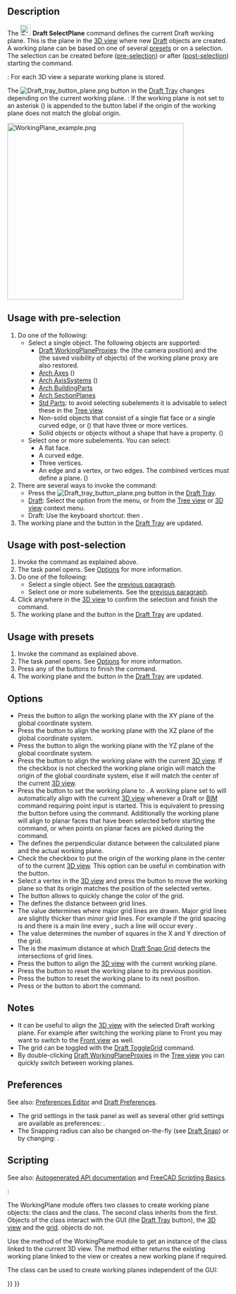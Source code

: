<languages/>

{{Docnav
|[[Draft_Shape2DView|Shape2DView]]
|[[Draft_SetStyle|SetStyle]]
|[[Draft_Workbench|Draft]]
|IconL=Draft_Shape2DView.svg
|IconR=Draft_SetStyle.svg
|IconC=Workbench_Draft.svg
}}

{{GuiCommand
|Name=Draft SelectPlane
|MenuLocation=Utilities → Select plane
|Workbenches=[[Draft_Workbench|Draft]], [[BIM_Workbench|BIM]]
|Shortcut=Draft: {{KEY|W}} {{KEY|P}}
|SeeAlso=[[Draft_WorkingPlaneProxy|Draft WorkingPlaneProxy]]
}}

==Description== 

The [[Image:Draft_SelectPlane.svg|24px]] '''Draft SelectPlane''' command defines the current Draft working plane. This is the plane in the [[3D_view|3D view]] where new [[Draft_Workbench|Draft]] objects are created. A working plane can be based on one of several [[#Usage_with_presets|presets]] or on a selection. The selection can be created before ([[#Usage_with_pre-selection|pre-selection]]) or after ([[#Usage_with_post-selection|post-selection]]) starting the command.

{{Version|1.0}}: For each 3D view a separate working plane is stored.

The [[Image:Draft_tray_button_plane.png]] button in the [[Draft_Tray|Draft Tray]] changes depending on the current working plane. {{Version|1.0}}: If the working plane is not set to {{MenuCommand|Auto}} an asterisk ({{MenuCommand|*}}) is appended to the button label if the origin of the working plane does not match the global origin.

[[Image:WorkingPlane_example.png|400px]]
{{Caption|Shapes created on different working planes}}

==Usage with pre-selection==

# Do one of the following:
#* Select a single object. The following objects are supported:
#** [[Draft_WorkingPlaneProxy|Draft WorkingPlaneProxies]]: the {{PropertyView|View Data}} (the camera position) and the {{PropertyView|Visibility Map}} (the saved visibility of objects) of the working plane proxy are also restored.
#** [[Arch_Axis|Arch Axes]] ({{Version|1.0}})
#** [[Arch_AxisSystem|Arch AxisSystems]] ({{Version|1.0}})
#** [[Arch_BuildingPart|Arch BuildingParts]]
#** [[Arch_SectionPlane|Arch SectionPlanes]]
#** [[Std_Part|Std Parts]]: to avoid selecting subelements it is advisable to select these in the [[Tree_view|Tree view]].
#** Non-solid objects that consist of a single flat face or a single curved edge, or ({{Version|1.0}}) that have three or more vertices.
#** Solid objects or objects without a shape that have a {{PropertyData|Placement}} property. ({{Version|1.0}})
#* Select one or more subelements. You can select:
#** A flat face.
#** A curved edge.
#** Three vertices.
#** An edge and a vertex, or two edges. The combined vertices must define a plane. ({{Version|1.0}})
# There are several ways to invoke the command:
#* Press the [[Image:Draft_tray_button_plane.png]] button in the [[Draft_Tray|Draft Tray]].
#* [[Draft_Workbench|Draft]]: Select the {{MenuCommand|Utilities → [[Image:Draft_SelectPlane.svg|16px]] Select plane}} option from the menu, or from the [[Tree_view|Tree view]] or [[3D_view|3D view]] context menu.
#* Draft: Use the keyboard shortcut: {{KEY|W}} then {{KEY|P}}.
# The working plane and the button in the [[Draft_Tray|Draft Tray]] are updated.

==Usage with post-selection==

# Invoke the command as explained above.
# The {{MenuCommand|Working plane setup}} task panel opens. See [[#Options|Options]] for more information.
# Do one of the following:
#* Select a single object. See the [[#Usage_with_pre-selection|previous paragraph]].
#* Select one or more subelements. See the [[#Usage_with_pre-selection|previous paragraph]].
# Click anywhere in the [[3D_view|3D view]] to confirm the selection and finish the command.
# The working plane and the button in the [[Draft_Tray|Draft Tray]] are updated.

==Usage with presets==

# Invoke the command as explained above.
# The {{MenuCommand|Working plane setup}} task panel opens. See [[#Options|Options]] for more information.
# Press any of the buttons to finish the command.
# The working plane and the button in the [[Draft_Tray|Draft Tray]] are updated.

==Options== 

* Press the {{Button|[[Image:View-top.svg|16px]] Top (XY)}} button to align the working plane with the XY plane of the global coordinate system.
* Press the {{Button|[[Image:View-front.svg|16px]] Front (XZ)}} button to align the working plane with the XZ plane of the global coordinate system.
* Press the {{Button|[[Image:View-right.svg|16px]] Side (YZ)}} button to align the working plane with the YZ plane of the global coordinate system.
* Press the {{Button|[[Image:View-isometric.svg|16px]] Align to view}} button to align the working plane with the current [[3D_view|3D view]]. If the {{MenuCommand|Center plane on view}} checkbox is not checked the working plane origin will match the origin of the global coordinate system, else it will match the center of the current [[3D_view|3D view]].
* Press the {{Button|[[Image:View-axonometric.svg|16px]] Automatic}} button to set the working plane to {{MenuCommand|Auto}}. A working plane set to {{MenuCommand|Auto}} will automatically align with the current [[3D_view|3D view]] whenever a Draft or [[BIM_Workbench|BIM]] command requiring point input is started. This is equivalent to pressing the {{Button|[[Image:View-isometric.svg|16px]] Align to view}} button before using the command. Additionally the working plane will align to planar faces that have been selected before starting the command, or when points on planar faces are picked during the command.
* The {{MenuCommand|Offset}} defines the perpendicular distance between the calculated plane and the actual working plane.
* Check the {{MenuCommand|Center plane on view}} checkbox to put the origin of the working plane in the center of to the current [[3D_view|3D view]]. This option can be useful in combination with the {{Button|[[Image:View-isometric.svg|16px]] Align to view}} button.
* Select a vertex in the [[3D_view|3D view]] and press the {{Button|[[Image:Draft_Move.svg|16px]] Move working plane}} button to move the working plane so that its origin matches the position of the selected vertex.
* The {{MenuCommand|Grid color}} button allows to quickly change the color of the grid. {{Version|1.0}}
* The {{MenuCommand|Grid spacing}} defines the distance between grid lines.
* The {{MenuCommand|Major lines every}} value determines where major grid lines are drawn. Major grid lines are slightly thicker than minor grid lines. For example if the grid spacing is {{Value|0.5 m}} and there is a main line every {{Value|10 squares}}, such a line will occur every {{Value|5 m}}.
* The {{MenuCommand|Grid size}} value determines the number of squares in the X and Y direction of the grid.
* The {{MenuCommand|Snapping radius}} is the maximum distance at which [[Draft_Snap_Grid|Draft Snap Grid]] detects the intersections of grid lines.
* Press the {{Button|[[Image:view-fullscreen.svg|16px]] Center view}} button to align the [[3D_view|3D view]] with the current working plane.
* Press the {{Button|[[Image:sel-back.svg|16px]] Previous}} button to reset the working plane to its previous position.
* Press the {{Button|Next [[Image:sel-forward.svg|16px]]}} button to reset the working plane to its next position. {{Version|1.0}}
* Press {{KEY|Esc}} or the {{Button|Close}} button to abort the command.

==Notes==

* It can be useful to align the [[3D_view|3D view]] with the selected Draft working plane. For example after switching the working plane to Front you may want to switch to the [[Std_ViewFront|Front view]] as well.
* The grid can be toggled with the [[Draft_ToggleGrid|Draft ToggleGrid]] command.
* By double-clicking [[Draft_WorkingPlaneProxy|Draft WorkingPlaneProxies]] in the [[Tree_view|Tree view]] you can quickly switch between working planes.

==Preferences==

See also: [[Preferences_Editor|Preferences Editor]] and [[Draft_Preferences|Draft Preferences]].

* The grid settings in the task panel as well as several other grid settings are available as preferences: {{MenuCommand|Edit → Preferences... → Draft → Grid and snapping}}.
* The Snapping radius can also be changed on-the-fly (see [[Draft_Snap#Preferences|Draft Snap]]) or by changing: {{MenuCommand|Tools → Edit parameters... → BaseApp → Preferences → Mod → Draft → snapRange}}.

==Scripting==

See also: [https://freecad.github.io/SourceDoc/ Autogenerated API documentation] and [[FreeCAD Scripting Basics|FreeCAD Scripting Basics]].

{{Version|1.0}}:

The WorkingPlane module offers two classes to create working plane objects: the {{incode|PlaneBase}} class and the {{incode|PlaneGui}} class. The second class inherits from the first. Objects of the {{incode|PlaneGui}} class interact with the GUI (the [[Draft_Tray|Draft Tray]] button), the [[3D_view|3D view]] and the [[Draft_Snap_Grid|grid]]. {{incode|PlaneBase}} objects do not.

Use the {{incode|get_working_plane()}} method of the WorkingPlane module to get an instance of the {{incode|PlaneGui}} class linked to the current 3D view. The method either returns the existing working plane linked to the view or creates a new working plane if required.

{{Code|code=
import FreeCAD as App
import WorkingPlane

wp = WorkingPlane.get_working_plane()

origin = App.Vector(0, 0, 0)
normal = App.Vector(1, 1, 1).normalize()
offset = 17
wp.align_to_point_and_axis(origin, normal, offset)

point = App.Vector(10, 15, 2)
projection = wp.project_point(point)
print(projection)
}}

The {{incode|PlaneBase}} class can be used to create working planes independent of the GUI:

{{Code|code=
import WorkingPlane

wp = WorkingPlane.PlaneBase()
}}


{{Docnav
|[[Draft_Shape2DView|Shape2DView]]
|[[Draft_SetStyle|SetStyle]]
|[[Draft_Workbench|Draft]]
|IconL=Draft_Shape2DView.svg
|IconR=Draft_SetStyle.svg
|IconC=Workbench_Draft.svg
}}

{{Draft Tools navi{{#translation:}}}}
{{Userdocnavi{{#translation:}}}}